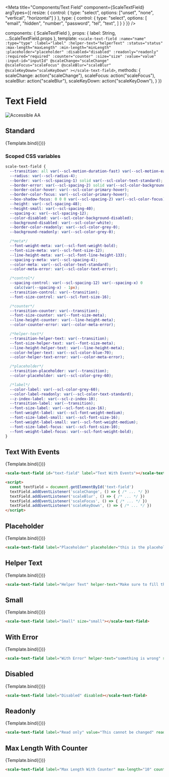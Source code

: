 
<Meta
  title="Components/Text Field"
  component={ScaleTextField}
  argTypes={{
    resize: {
      control: {
        type: "select",
        options: ["unset", "none", "vertical", "horizontal"]
      }
    },
    type: {
      control: {
        type: "select",
        options: [
          "email",
          "hidden",
          "number",
          "password",
          "tel",
          "text",
        ]
      }
    }
  }}
/>

  components: { ScaleTextField },
  props: {
    label: String,
    ...ScaleTextField.props
  },
  template: `
    <scale-text-field
      :name="name"
      :type="type"
      :label="label"
      :helper-text="helperText"
      :status="status"
      :max-length="maxLength"
      :min-length="minLength"
      :placeholder="placeholder"
      :disabled="disabled"
      :readonly="readonly"
      :required="required"
      :counter="counter"
      :size="size"
      :value="value"
      :input-id="inputId"
      @scaleChange="scaleChange"
      @scaleFocus="scaleFocus"
      @scaleBlur="scaleBlur"
      @scaleKeyDown="scaleKeyDown"
    ></scale-text-field>
  `,
  methods: {
    scaleChange: action("scaleChange"),
    scaleFocus: action("scaleFocus"),
    scaleBlur: action("scaleBlur"),
    scaleKeyDown: action("scaleKeyDown"),
  }
})

<div style={{display: 'inline-flex', alignItems: 'center', justifyContent: 'space-between', width: '100%'}}>
    <h1>Text Field</h1>
    <img src="assets/aa.png" alt="Accessible AA" />
</div>

## Standard

<Canvas withSource="none">
  <Story
    name="Standard"
    args={{
      label: "An input"
    }}
  >
    {Template.bind({})}
  </Story>
</Canvas>

<ArgsTable story="Standard" />

### Scoped CSS variables

```css
scale-text-field {
  --transition: all var(--scl-motion-duration-fast) var(--scl-motion-easing-standard);
  --radius: var(--scl-radius-4);
  --border: var(--scl-spacing-1) solid var(--scl-color-text-standard);
  --border-error: var(--scl-spacing-2) solid var(--scl-color-background-error);
  --border-color-hover: var(--scl-color-primary-hover);
  --border-color-focus: var(--scl-color-primary-hover);
  --box-shadow-focus: 0 0 0 var(--scl-spacing-2) var(--scl-color-focus);
  --height: var(--scl-spacing-48);
  --height-small: var(--scl-spacing-40);
  --spacing-x: var(--scl-spacing-12);
  --color-disabled: var(--scl-color-background-disabled);
  --background-disabled: var(--scl-color-white);
  --border-color-readonly: var(--scl-color-grey-0);
  --background-readonly: var(--scl-color-grey-0);

  /*meta*/
  --font-weight-meta: var(--scl-font-weight-bold);
  --font-size-meta: var(--scl-font-size-12);
  --line-height-meta: var(--scl-font-line-height-133);
  --spacing-y-meta: var(--scl-spacing-4);
  --color-meta: var(--scl-color-text-standard);
  --color-meta-error: var(--scl-color-text-error);

  /*control*/
  --spacing-control: var(--scl-spacing-12) var(--spacing-x) 0
    calc(var(--spacing-x) - 1px);
  --transition-control: var(--transition);
  --font-size-control: var(--scl-font-size-16);

  /*counter*/
  --transition-counter: var(--transition);
  --font-size-counter: var(--font-size-meta);
  --line-height-counter: var(--line-height-meta);
  --color-counter-error: var(--color-meta-error);

  /*helper-text*/
  --transition-helper-text: var(--transition);
  --font-size-helper-text: var(--font-size-meta);
  --line-height-helper-text: var(--line-height-meta);
  --color-helper-text: var(--scl-color-blue-70);
  --color-helper-text-error: var(--color-meta-error);

  /*placeholder*/
  --transition-placeholder: var(--transition);
  --color-placeholder: var(--scl-color-grey-60);

  /*label*/
  --color-label: var(--scl-color-grey-60);
  --color-label-readonly: var(--scl-color-text-standard);
  --z-index-label: var(--scl-z-index-10);
  --transition-label: var(--transition);
  --font-size-label: var(--scl-font-size-16);
  --font-weight-label: var(--scl-font-weight-medium);
  --font-size-label-small: var(--scl-font-size-16);
  --font-weight-label-small: var(--scl-font-weight-medium);
  --font-size-label-focus: var(--scl-font-size-10);
  --font-weight-label-focus: var(--scl-font-weight-bold);
}
```

## Text With Events

<Canvas withSource="none">
  <Story
    name="Text With Events"
    args={{
      label: "Text With Events"
    }}
  >
    {Template.bind({})}
  </Story>
</Canvas>

```html
<scale-text-field id="text-field" label="Text With Events"></scale-text-field>

<script>
  const textField = document.getElementById('text-field')
  textField.addEventListener('scaleChange', () => { /* ... */ })
  textField.addEventListener('scaleBlur', () => { /* ... */ })
  textField.addEventListener('scaleFocus', () => { /* ... */ })
  textField.addEventListener('scaleKeyDown', () => { /* ... */ })
</script>
```


## Placeholder

<Canvas withSource="none">
  <Story
    name="Placeholder"
    args={{
      label: "Placeholder",
      placeholder: "this is the placeholder"
    }}
  >
    {Template.bind({})}
  </Story>
</Canvas>

```html
<scale-text-field label="Placeholder" placeholder="this is the placeholder"></scale-text-field>
```


## Helper Text

<Canvas withSource="none">
  <Story
    name="Helper Text"
    args={{
      label: "Helper Text",
      helperText: "Make sure to fill this"
    }}
  >
    {Template.bind({})}
  </Story>
</Canvas>

```html
<scale-text-field label="Helper Text" helper-text="Make sure to fill this"></scale-text-field>
```


## Small

<Canvas withSource="none">
  <Story
    name="Small"
    args={{
      label: "Small",
      size: 'small'
    }}
  >
    {Template.bind({})}
  </Story>
</Canvas>

```html
<scale-text-field label="Small" size="small"></scale-text-field>
```


## With Error

<Canvas withSource="none">
  <Story
    name="With Error"
    args={{
      label: "With Error",
      status: "error",
      helperText: "something is wrong"
    }}
  >
    {Template.bind({})}
  </Story>
</Canvas>

```html
<scale-text-field label="With Error" helper-text="something is wrong" status="error"></scale-text-field>
```


## Disabled

<Canvas withSource="none">
  <Story
    name="Disabled"
    args={{
      label: "Disabled",
      disabled: true
    }}
  >
    {Template.bind({})}
  </Story>
</Canvas>

```html
<scale-text-field label="Disabled" disabled></scale-text-field>
```


## Readonly

<Canvas withSource="none">
  <Story
    name="Read Only"
    args={{
      label: "Read only",
      readonly: true,
      value: "This cannot be changed"
    }}
  >
    {Template.bind({})}
  </Story>
</Canvas>

```html
<scale-text-field label="Read only" value="This cannot be changed" readonly></scale-text-field>
```


## Max Length With Counter

<Canvas withSource="none">
  <Story
    name="Max Length With Counter"
    args={{
      label: "Max Length With Counter",
      maxLength: 10,
      counter: true
    }}
  >
    {Template.bind({})}
  </Story>
</Canvas>

```html
<scale-text-field label="Max Length With Counter" max-length="10" counter></scale-text-field>
```
